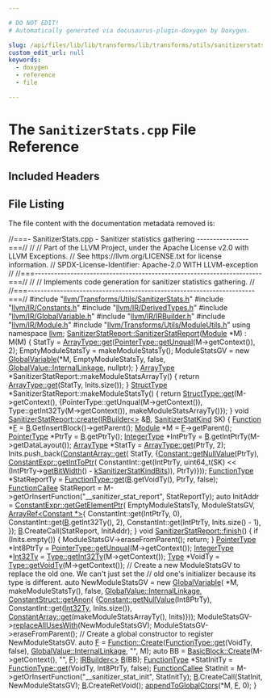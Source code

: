 ```yaml
---

# DO NOT EDIT!
# Automatically generated via docusaurus-plugin-doxygen by Doxygen.

slug: /api/files/lib/lib/transforms/lib/transforms/utils/sanitizerstats-cpp
custom_edit_url: null
keywords:
  - doxygen
  - reference
  - file

---
```





# The `SanitizerStats.cpp` File Reference

<DoxygenPage pluginConfig={pluginConfig}>



## Included Headers

<IncludesList>
<IncludesListItem
  filePath="llvm/Transforms/Utils/SanitizerStats.h"
  permalink="/docs/api/files/include/include/llvm/include/llvm/transforms/include/llvm/transforms/utils/sanitizerstats-h"
  isLocal="true" />
<IncludesListItem
  filePath="llvm/IR/Constants.h"
  permalink="/docs/api/files/include/include/llvm/include/llvm/ir/constants-h"
  isLocal="true" />
<IncludesListItem
  filePath="llvm/IR/DerivedTypes.h"
  permalink="/docs/api/files/include/include/llvm/include/llvm/ir/derivedtypes-h"
  isLocal="true" />
<IncludesListItem
  filePath="llvm/IR/GlobalVariable.h"
  permalink="/docs/api/files/include/include/llvm/include/llvm/ir/globalvariable-h"
  isLocal="true" />
<IncludesListItem
  filePath="llvm/IR/IRBuilder.h"
  permalink="/docs/api/files/include/include/llvm/include/llvm/ir/irbuilder-h"
  isLocal="true" />
<IncludesListItem
  filePath="llvm/IR/Module.h"
  permalink="/docs/api/files/include/include/llvm/include/llvm/ir/module-h"
  isLocal="true" />
<IncludesListItem
  filePath="llvm/Transforms/Utils/ModuleUtils.h"
  permalink="/docs/api/files/include/include/llvm/include/llvm/transforms/include/llvm/transforms/utils/moduleutils-h"
  isLocal="true" />
</IncludesList>


## File Listing

The file content with the documentation metadata removed is:

<ProgramListing>

<Link id="l00001" /><CodeLine lineNumber="1"><Highlight kind="comment">//===- SanitizerStats.cpp - Sanitizer statistics gathering ----------------===//</Highlight><Highlight kind="normal"></Highlight></CodeLine>
<Link id="l00002" /><CodeLine lineNumber="2"><Highlight kind="normal"></Highlight><Highlight kind="comment">//</Highlight><Highlight kind="normal"></Highlight></CodeLine>
<Link id="l00003" /><CodeLine lineNumber="3"><Highlight kind="normal"></Highlight><Highlight kind="comment">// Part of the LLVM Project, under the Apache License v2.0 with LLVM Exceptions.</Highlight><Highlight kind="normal"></Highlight></CodeLine>
<Link id="l00004" /><CodeLine lineNumber="4"><Highlight kind="normal"></Highlight><Highlight kind="comment">// See https://llvm.org/LICENSE.txt for license information.</Highlight><Highlight kind="normal"></Highlight></CodeLine>
<Link id="l00005" /><CodeLine lineNumber="5"><Highlight kind="normal"></Highlight><Highlight kind="comment">// SPDX-License-Identifier: Apache-2.0 WITH LLVM-exception</Highlight><Highlight kind="normal"></Highlight></CodeLine>
<Link id="l00006" /><CodeLine lineNumber="6"><Highlight kind="normal"></Highlight><Highlight kind="comment">//</Highlight><Highlight kind="normal"></Highlight></CodeLine>
<Link id="l00007" /><CodeLine lineNumber="7"><Highlight kind="normal"></Highlight><Highlight kind="comment">//===----------------------------------------------------------------------===//</Highlight><Highlight kind="normal"></Highlight></CodeLine>
<Link id="l00008" /><CodeLine lineNumber="8"><Highlight kind="normal"></Highlight><Highlight kind="comment">//</Highlight><Highlight kind="normal"></Highlight></CodeLine>
<Link id="l00009" /><CodeLine lineNumber="9"><Highlight kind="normal"></Highlight><Highlight kind="comment">// Implements code generation for sanitizer statistics gathering.</Highlight><Highlight kind="normal"></Highlight></CodeLine>
<Link id="l00010" /><CodeLine lineNumber="10"><Highlight kind="normal"></Highlight><Highlight kind="comment">//</Highlight><Highlight kind="normal"></Highlight></CodeLine>
<Link id="l00011" /><CodeLine lineNumber="11"><Highlight kind="normal"></Highlight><Highlight kind="comment">//===----------------------------------------------------------------------===//</Highlight><Highlight kind="normal"></Highlight></CodeLine>
<Link id="l00012" /><CodeLine lineNumber="12"><Highlight kind="normal"></Highlight></CodeLine>
<Link id="l00013" /><CodeLine lineNumber="13"><Highlight kind="normal"></Highlight><Highlight kind="preprocessor">#include &quot;<a href="/docs/api/files/include/include/llvm/include/llvm/transforms/include/llvm/transforms/utils/sanitizerstats-h">llvm/Transforms/Utils/SanitizerStats.h</a>&quot;</Highlight><Highlight kind="normal"></Highlight></CodeLine>
<Link id="l00014" /><CodeLine lineNumber="14"><Highlight kind="normal"></Highlight><Highlight kind="preprocessor">#include &quot;<a href="/docs/api/files/include/include/llvm/include/llvm/ir/constants-h">llvm/IR/Constants.h</a>&quot;</Highlight><Highlight kind="normal"></Highlight></CodeLine>
<Link id="l00015" /><CodeLine lineNumber="15"><Highlight kind="normal"></Highlight><Highlight kind="preprocessor">#include &quot;<a href="/docs/api/files/include/include/llvm/include/llvm/ir/derivedtypes-h">llvm/IR/DerivedTypes.h</a>&quot;</Highlight><Highlight kind="normal"></Highlight></CodeLine>
<Link id="l00016" /><CodeLine lineNumber="16"><Highlight kind="normal"></Highlight><Highlight kind="preprocessor">#include &quot;<a href="/docs/api/files/include/include/llvm/include/llvm/ir/globalvariable-h">llvm/IR/GlobalVariable.h</a>&quot;</Highlight><Highlight kind="normal"></Highlight></CodeLine>
<Link id="l00017" /><CodeLine lineNumber="17"><Highlight kind="normal"></Highlight><Highlight kind="preprocessor">#include &quot;<a href="/docs/api/files/include/include/llvm/include/llvm/ir/irbuilder-h">llvm/IR/IRBuilder.h</a>&quot;</Highlight><Highlight kind="normal"></Highlight></CodeLine>
<Link id="l00018" /><CodeLine lineNumber="18"><Highlight kind="normal"></Highlight><Highlight kind="preprocessor">#include &quot;<a href="/docs/api/files/include/include/llvm/include/llvm/ir/module-h">llvm/IR/Module.h</a>&quot;</Highlight><Highlight kind="normal"></Highlight></CodeLine>
<Link id="l00019" /><CodeLine lineNumber="19"><Highlight kind="normal"></Highlight><Highlight kind="preprocessor">#include &quot;<a href="/docs/api/files/include/include/llvm/include/llvm/transforms/include/llvm/transforms/utils/moduleutils-h">llvm/Transforms/Utils/ModuleUtils.h</a>&quot;</Highlight><Highlight kind="normal"></Highlight></CodeLine>
<Link id="l00020" /><CodeLine lineNumber="20"><Highlight kind="normal"></Highlight></CodeLine>
<Link id="l00021" /><CodeLine lineNumber="21"><Highlight kind="normal"></Highlight><Highlight kind="keyword">using namespace </Highlight><Highlight kind="normal"><a href="/docs/api/namespaces/llvm">llvm</a>;</Highlight></CodeLine>
<Link id="l00022" /><CodeLine lineNumber="22"><Highlight kind="normal"></Highlight></CodeLine>
<Link id="l00023" /><CodeLine lineNumber="23" lineLink="/docs/api/structs/llvm/sanitizerstatreport/#a820e89d4531bed12df6050d26f6622b9"><Highlight kind="normal"><a href="/docs/api/structs/llvm/sanitizerstatreport/#a820e89d4531bed12df6050d26f6622b9">SanitizerStatReport::SanitizerStatReport</a>(<a href="/docs/api/classes/llvm/module">Module</a> &#42;M) : M(M) &#123;</Highlight></CodeLine>
<Link id="l00024" /><CodeLine lineNumber="24"><Highlight kind="normal">  StatTy = <a href="/docs/api/classes/llvm/arraytype/#a309fed0882f9d27038ff2df2afed7a00">ArrayType::get</a>(<a href="/docs/api/classes/llvm/pointertype/#af8a1dbdbfd89aa4899b3c0d39495d0dd">PointerType::getUnqual</a>(M-&gt;getContext()), 2);</Highlight></CodeLine>
<Link id="l00025" /><CodeLine lineNumber="25"><Highlight kind="normal">  EmptyModuleStatsTy = makeModuleStatsTy();</Highlight></CodeLine>
<Link id="l00026" /><CodeLine lineNumber="26"><Highlight kind="normal"></Highlight></CodeLine>
<Link id="l00027" /><CodeLine lineNumber="27"><Highlight kind="normal">  ModuleStatsGV = </Highlight><Highlight kind="keyword">new</Highlight><Highlight kind="normal"> <a href="/docs/api/classes/llvm/globalvariable">GlobalVariable</a>(&#42;M, EmptyModuleStatsTy, </Highlight><Highlight kind="keyword">false</Highlight><Highlight kind="normal">,</Highlight></CodeLine>
<Link id="l00028" /><CodeLine lineNumber="28"><Highlight kind="normal">                                     <a href="/docs/api/classes/llvm/globalvalue/#aedfa75f0c85c4aa85b257f066fbea57ca1511edd03e02d1f3dd277a3c6abf6ad5">GlobalValue::InternalLinkage</a>, </Highlight><Highlight kind="keyword">nullptr</Highlight><Highlight kind="normal">);</Highlight></CodeLine>
<Link id="l00029" /><CodeLine lineNumber="29"><Highlight kind="normal">&#125;</Highlight></CodeLine>
<Link id="l00030" /><CodeLine lineNumber="30"><Highlight kind="normal"></Highlight></CodeLine>
<Link id="l00031" /><CodeLine lineNumber="31"><Highlight kind="normal"><a href="/docs/api/classes/llvm/arraytype">ArrayType</a> &#42;SanitizerStatReport::makeModuleStatsArrayTy() &#123;</Highlight></CodeLine>
<Link id="l00032" /><CodeLine lineNumber="32"><Highlight kind="normal">  </Highlight><Highlight kind="keywordflow">return</Highlight><Highlight kind="normal"> <a href="/docs/api/classes/llvm/arraytype/#a309fed0882f9d27038ff2df2afed7a00">ArrayType::get</a>(StatTy, Inits.size());</Highlight></CodeLine>
<Link id="l00033" /><CodeLine lineNumber="33"><Highlight kind="normal">&#125;</Highlight></CodeLine>
<Link id="l00034" /><CodeLine lineNumber="34"><Highlight kind="normal"></Highlight></CodeLine>
<Link id="l00035" /><CodeLine lineNumber="35"><Highlight kind="normal"><a href="/docs/api/classes/llvm/structtype">StructType</a> &#42;SanitizerStatReport::makeModuleStatsTy() &#123;</Highlight></CodeLine>
<Link id="l00036" /><CodeLine lineNumber="36"><Highlight kind="normal">  </Highlight><Highlight kind="keywordflow">return</Highlight><Highlight kind="normal"> <a href="/docs/api/classes/llvm/structtype/#a18fc4545474c6ebb6f7c547f64f4fb31">StructType::get</a>(M-&gt;getContext(),</Highlight></CodeLine>
<Link id="l00037" /><CodeLine lineNumber="37"><Highlight kind="normal">                         &#123;PointerType::getUnqual(M-&gt;getContext()),</Highlight></CodeLine>
<Link id="l00038" /><CodeLine lineNumber="38"><Highlight kind="normal">                          Type::getInt32Ty(M-&gt;getContext()),</Highlight></CodeLine>
<Link id="l00039" /><CodeLine lineNumber="39"><Highlight kind="normal">                          makeModuleStatsArrayTy()&#125;);</Highlight></CodeLine>
<Link id="l00040" /><CodeLine lineNumber="40"><Highlight kind="normal">&#125;</Highlight></CodeLine>
<Link id="l00041" /><CodeLine lineNumber="41"><Highlight kind="normal"></Highlight></CodeLine>
<Link id="l00042" /><CodeLine lineNumber="42" lineLink="/docs/api/structs/llvm/sanitizerstatreport/#aba3432b49d9f33e6eb7fbb4657b662b6"><Highlight kind="normal"></Highlight><Highlight kind="keywordtype">void</Highlight><Highlight kind="normal"> <a href="/docs/api/structs/llvm/sanitizerstatreport/#aba3432b49d9f33e6eb7fbb4657b662b6">SanitizerStatReport::create</a>(<a href="/docs/api/classes/llvm/irbuilder">IRBuilder&lt;&gt;</a> &amp;<a href="/docs/api/files/lib/lib/ir/builtingcs-cpp/#ae76959fe811ba090de4cba69ac00f1da">B</a>, <a href="/docs/api/namespaces/llvm/#ab15d11360fc43de7d6e29ad3f52dec7b">SanitizerStatKind</a> SK) &#123;</Highlight></CodeLine>
<Link id="l00043" /><CodeLine lineNumber="43"><Highlight kind="normal">  <a href="/docs/api/classes/llvm/function">Function</a> &#42;<a href="/docs/api/files/lib/lib/support/md5-cpp/#a96d73bbd7af15cb1fc38c3f4a3bd82e9">F</a> = <a href="/docs/api/files/lib/lib/ir/builtingcs-cpp/#ae76959fe811ba090de4cba69ac00f1da">B</a>.GetInsertBlock()-&gt;getParent();</Highlight></CodeLine>
<Link id="l00044" /><CodeLine lineNumber="44"><Highlight kind="normal">  <a href="/docs/api/classes/llvm/module">Module</a> &#42;M = <a href="/docs/api/files/lib/lib/support/md5-cpp/#a96d73bbd7af15cb1fc38c3f4a3bd82e9">F</a>-&gt;getParent();</Highlight></CodeLine>
<Link id="l00045" /><CodeLine lineNumber="45"><Highlight kind="normal">  <a href="/docs/api/classes/llvm/pointertype">PointerType</a> &#42;PtrTy = <a href="/docs/api/files/lib/lib/ir/builtingcs-cpp/#ae76959fe811ba090de4cba69ac00f1da">B</a>.getPtrTy();</Highlight></CodeLine>
<Link id="l00046" /><CodeLine lineNumber="46"><Highlight kind="normal">  <a href="/docs/api/classes/llvm/integertype">IntegerType</a> &#42;IntPtrTy = <a href="/docs/api/files/lib/lib/ir/builtingcs-cpp/#ae76959fe811ba090de4cba69ac00f1da">B</a>.getIntPtrTy(M-&gt;getDataLayout());</Highlight></CodeLine>
<Link id="l00047" /><CodeLine lineNumber="47"><Highlight kind="normal">  <a href="/docs/api/classes/llvm/arraytype">ArrayType</a> &#42;StatTy = <a href="/docs/api/classes/llvm/arraytype/#a309fed0882f9d27038ff2df2afed7a00">ArrayType::get</a>(PtrTy, 2);</Highlight></CodeLine>
<Link id="l00048" /><CodeLine lineNumber="48"><Highlight kind="normal"></Highlight></CodeLine>
<Link id="l00049" /><CodeLine lineNumber="49"><Highlight kind="normal">  Inits.push&#95;back(<a href="/docs/api/classes/llvm/constantarray/#a0900dacdc7ad8e3ea0cc92993c7fd422">ConstantArray::get</a>(</Highlight></CodeLine>
<Link id="l00050" /><CodeLine lineNumber="50"><Highlight kind="normal">      StatTy,</Highlight></CodeLine>
<Link id="l00051" /><CodeLine lineNumber="51"><Highlight kind="normal">      &#123;<a href="/docs/api/classes/llvm/constant/#aa6574d526b3e38a28f688a7bb4325c2c">Constant::getNullValue</a>(PtrTy),</Highlight></CodeLine>
<Link id="l00052" /><CodeLine lineNumber="52"><Highlight kind="normal">       <a href="/docs/api/classes/llvm/constantexpr/#a02560cda155aaed54314383bed827d60">ConstantExpr::getIntToPtr</a>(</Highlight></CodeLine>
<Link id="l00053" /><CodeLine lineNumber="53"><Highlight kind="normal">           ConstantInt::get(IntPtrTy, uint64&#95;t(SK) &lt;&lt; (IntPtrTy-&gt;<a href="/docs/api/classes/llvm/integertype/#a90b790ccb1af4ea5ccd69db4b8cd2d81">getBitWidth</a>() -</Highlight></CodeLine>
<Link id="l00054" /><CodeLine lineNumber="54"><Highlight kind="normal">                                                       <a href="/docs/api/namespaces/llvm/#a6dd07fbe2a7b495cd346469ef3838225a95d2dfc2d39b31205bddecfb52f0c509">kSanitizerStatKindBits</a>)),</Highlight></CodeLine>
<Link id="l00055" /><CodeLine lineNumber="55"><Highlight kind="normal">           PtrTy)&#125;));</Highlight></CodeLine>
<Link id="l00056" /><CodeLine lineNumber="56"><Highlight kind="normal"></Highlight></CodeLine>
<Link id="l00057" /><CodeLine lineNumber="57"><Highlight kind="normal">  <a href="/docs/api/classes/llvm/functiontype">FunctionType</a> &#42;StatReportTy = <a href="/docs/api/classes/llvm/functiontype/#af8be7844c269f201ebcee1e15048c378">FunctionType::get</a>(<a href="/docs/api/files/lib/lib/ir/builtingcs-cpp/#ae76959fe811ba090de4cba69ac00f1da">B</a>.getVoidTy(), PtrTy, </Highlight><Highlight kind="keyword">false</Highlight><Highlight kind="normal">);</Highlight></CodeLine>
<Link id="l00058" /><CodeLine lineNumber="58"><Highlight kind="normal">  <a href="/docs/api/classes/llvm/functioncallee">FunctionCallee</a> StatReport =</Highlight></CodeLine>
<Link id="l00059" /><CodeLine lineNumber="59"><Highlight kind="normal">      M-&gt;getOrInsertFunction(</Highlight><Highlight kind="stringliteral">&quot;&#95;&#95;sanitizer&#95;stat&#95;report&quot;</Highlight><Highlight kind="normal">, StatReportTy);</Highlight></CodeLine>
<Link id="l00060" /><CodeLine lineNumber="60"><Highlight kind="normal"></Highlight></CodeLine>
<Link id="l00061" /><CodeLine lineNumber="61"><Highlight kind="normal">  </Highlight><Highlight kind="keyword">auto</Highlight><Highlight kind="normal"> InitAddr = <a href="/docs/api/classes/llvm/constantexpr/#ae4d4490a35a575d97166684fb15f8662">ConstantExpr::getGetElementPtr</a>(</Highlight></CodeLine>
<Link id="l00062" /><CodeLine lineNumber="62"><Highlight kind="normal">      EmptyModuleStatsTy, ModuleStatsGV,</Highlight></CodeLine>
<Link id="l00063" /><CodeLine lineNumber="63"><Highlight kind="normal">      <a href="/docs/api/classes/llvm/arrayref">ArrayRef&lt;Constant &#42;&gt;</a>&#123;</Highlight></CodeLine>
<Link id="l00064" /><CodeLine lineNumber="64"><Highlight kind="normal">          ConstantInt::get(IntPtrTy, 0), ConstantInt::get(<a href="/docs/api/files/lib/lib/ir/builtingcs-cpp/#ae76959fe811ba090de4cba69ac00f1da">B</a>.getInt32Ty(), 2),</Highlight></CodeLine>
<Link id="l00065" /><CodeLine lineNumber="65"><Highlight kind="normal">          ConstantInt::get(IntPtrTy, Inits.size() - 1),</Highlight></CodeLine>
<Link id="l00066" /><CodeLine lineNumber="66"><Highlight kind="normal">      &#125;);</Highlight></CodeLine>
<Link id="l00067" /><CodeLine lineNumber="67"><Highlight kind="normal">  <a href="/docs/api/files/lib/lib/ir/builtingcs-cpp/#ae76959fe811ba090de4cba69ac00f1da">B</a>.CreateCall(StatReport, InitAddr);</Highlight></CodeLine>
<Link id="l00068" /><CodeLine lineNumber="68"><Highlight kind="normal">&#125;</Highlight></CodeLine>
<Link id="l00069" /><CodeLine lineNumber="69"><Highlight kind="normal"></Highlight></CodeLine>
<Link id="l00070" /><CodeLine lineNumber="70" lineLink="/docs/api/structs/llvm/sanitizerstatreport/#a0c8e1730578d5e4181a2bd1502328802"><Highlight kind="normal"></Highlight><Highlight kind="keywordtype">void</Highlight><Highlight kind="normal"> <a href="/docs/api/structs/llvm/sanitizerstatreport/#a0c8e1730578d5e4181a2bd1502328802">SanitizerStatReport::finish</a>() &#123;</Highlight></CodeLine>
<Link id="l00071" /><CodeLine lineNumber="71"><Highlight kind="normal">  </Highlight><Highlight kind="keywordflow">if</Highlight><Highlight kind="normal"> (Inits.empty()) &#123;</Highlight></CodeLine>
<Link id="l00072" /><CodeLine lineNumber="72"><Highlight kind="normal">    ModuleStatsGV-&gt;eraseFromParent();</Highlight></CodeLine>
<Link id="l00073" /><CodeLine lineNumber="73"><Highlight kind="normal">    </Highlight><Highlight kind="keywordflow">return</Highlight><Highlight kind="normal">;</Highlight></CodeLine>
<Link id="l00074" /><CodeLine lineNumber="74"><Highlight kind="normal">  &#125;</Highlight></CodeLine>
<Link id="l00075" /><CodeLine lineNumber="75"><Highlight kind="normal"></Highlight></CodeLine>
<Link id="l00076" /><CodeLine lineNumber="76"><Highlight kind="normal">  <a href="/docs/api/classes/llvm/pointertype">PointerType</a> &#42;Int8PtrTy = <a href="/docs/api/classes/llvm/pointertype/#af8a1dbdbfd89aa4899b3c0d39495d0dd">PointerType::getUnqual</a>(M-&gt;getContext());</Highlight></CodeLine>
<Link id="l00077" /><CodeLine lineNumber="77"><Highlight kind="normal">  <a href="/docs/api/classes/llvm/integertype">IntegerType</a> &#42;<a href="/docs/api/namespaces/llvm/#a23f9ec4bb2576ca8738f3edc9c4f5cdf">Int32Ty</a> = <a href="/docs/api/classes/llvm/type/#a30dd396c5b40cd86c1591872e574ccdf">Type::getInt32Ty</a>(M-&gt;getContext());</Highlight></CodeLine>
<Link id="l00078" /><CodeLine lineNumber="78"><Highlight kind="normal">  <a href="/docs/api/classes/llvm/type">Type</a> &#42;VoidTy = <a href="/docs/api/classes/llvm/type/#a6e20e76960d952de088354cbcd14c3ab">Type::getVoidTy</a>(M-&gt;getContext());</Highlight></CodeLine>
<Link id="l00079" /><CodeLine lineNumber="79"><Highlight kind="normal"></Highlight></CodeLine>
<Link id="l00080" /><CodeLine lineNumber="80"><Highlight kind="normal">  </Highlight><Highlight kind="comment">// Create a new ModuleStatsGV to replace the old one. We can&#39;t just set the</Highlight><Highlight kind="normal"></Highlight></CodeLine>
<Link id="l00081" /><CodeLine lineNumber="81"><Highlight kind="normal">  </Highlight><Highlight kind="comment">// old one&#39;s initializer because its type is different.</Highlight><Highlight kind="normal"></Highlight></CodeLine>
<Link id="l00082" /><CodeLine lineNumber="82"><Highlight kind="normal">  </Highlight><Highlight kind="keyword">auto</Highlight><Highlight kind="normal"> NewModuleStatsGV = </Highlight><Highlight kind="keyword">new</Highlight><Highlight kind="normal"> <a href="/docs/api/classes/llvm/globalvariable">GlobalVariable</a>(</Highlight></CodeLine>
<Link id="l00083" /><CodeLine lineNumber="83"><Highlight kind="normal">      &#42;M, makeModuleStatsTy(), </Highlight><Highlight kind="keyword">false</Highlight><Highlight kind="normal">, <a href="/docs/api/classes/llvm/globalvalue/#aedfa75f0c85c4aa85b257f066fbea57ca1511edd03e02d1f3dd277a3c6abf6ad5">GlobalValue::InternalLinkage</a>,</Highlight></CodeLine>
<Link id="l00084" /><CodeLine lineNumber="84"><Highlight kind="normal">      <a href="/docs/api/classes/llvm/constantstruct/#ab154936bb49a215c32bdbd18254fc477">ConstantStruct::getAnon</a>(</Highlight></CodeLine>
<Link id="l00085" /><CodeLine lineNumber="85"><Highlight kind="normal">          &#123;<a href="/docs/api/classes/llvm/constant/#aa6574d526b3e38a28f688a7bb4325c2c">Constant::getNullValue</a>(Int8PtrTy),</Highlight></CodeLine>
<Link id="l00086" /><CodeLine lineNumber="86"><Highlight kind="normal">           ConstantInt::get(<a href="/docs/api/namespaces/llvm/#a23f9ec4bb2576ca8738f3edc9c4f5cdf">Int32Ty</a>, Inits.size()),</Highlight></CodeLine>
<Link id="l00087" /><CodeLine lineNumber="87"><Highlight kind="normal">           <a href="/docs/api/classes/llvm/constantarray/#a0900dacdc7ad8e3ea0cc92993c7fd422">ConstantArray::get</a>(makeModuleStatsArrayTy(), Inits)&#125;));</Highlight></CodeLine>
<Link id="l00088" /><CodeLine lineNumber="88"><Highlight kind="normal">  ModuleStatsGV-&gt;<a href="/docs/api/classes/llvm/value/#a3ab5fc45117b450e8bb04e564cb6e5f2">replaceAllUsesWith</a>(NewModuleStatsGV);</Highlight></CodeLine>
<Link id="l00089" /><CodeLine lineNumber="89"><Highlight kind="normal">  ModuleStatsGV-&gt;eraseFromParent();</Highlight></CodeLine>
<Link id="l00090" /><CodeLine lineNumber="90"><Highlight kind="normal"></Highlight></CodeLine>
<Link id="l00091" /><CodeLine lineNumber="91"><Highlight kind="normal">  </Highlight><Highlight kind="comment">// Create a global constructor to register NewModuleStatsGV.</Highlight><Highlight kind="normal"></Highlight></CodeLine>
<Link id="l00092" /><CodeLine lineNumber="92"><Highlight kind="normal">  </Highlight><Highlight kind="keyword">auto</Highlight><Highlight kind="normal"> <a href="/docs/api/files/lib/lib/support/md5-cpp/#a96d73bbd7af15cb1fc38c3f4a3bd82e9">F</a> = <a href="/docs/api/classes/llvm/function/#a05d7aedbbdc0fd24e8bc27edfe9c603f">Function::Create</a>(<a href="/docs/api/classes/llvm/functiontype/#af8be7844c269f201ebcee1e15048c378">FunctionType::get</a>(VoidTy, </Highlight><Highlight kind="keyword">false</Highlight><Highlight kind="normal">),</Highlight></CodeLine>
<Link id="l00093" /><CodeLine lineNumber="93"><Highlight kind="normal">                            <a href="/docs/api/classes/llvm/globalvalue/#aedfa75f0c85c4aa85b257f066fbea57ca1511edd03e02d1f3dd277a3c6abf6ad5">GlobalValue::InternalLinkage</a>, </Highlight><Highlight kind="stringliteral">&quot;&quot;</Highlight><Highlight kind="normal">, M);</Highlight></CodeLine>
<Link id="l00094" /><CodeLine lineNumber="94"><Highlight kind="normal">  </Highlight><Highlight kind="keyword">auto</Highlight><Highlight kind="normal"> BB = <a href="/docs/api/classes/llvm/basicblock/#a4a5b798214be930cf8e133c032ba0129">BasicBlock::Create</a>(M-&gt;getContext(), </Highlight><Highlight kind="stringliteral">&quot;&quot;</Highlight><Highlight kind="normal">, <a href="/docs/api/files/lib/lib/support/md5-cpp/#a96d73bbd7af15cb1fc38c3f4a3bd82e9">F</a>);</Highlight></CodeLine>
<Link id="l00095" /><CodeLine lineNumber="95"><Highlight kind="normal">  <a href="/docs/api/classes/llvm/irbuilder">IRBuilder&lt;&gt;</a> <a href="/docs/api/files/lib/lib/ir/builtingcs-cpp/#ae76959fe811ba090de4cba69ac00f1da">B</a>(BB);</Highlight></CodeLine>
<Link id="l00096" /><CodeLine lineNumber="96"><Highlight kind="normal"></Highlight></CodeLine>
<Link id="l00097" /><CodeLine lineNumber="97"><Highlight kind="normal">  <a href="/docs/api/classes/llvm/functiontype">FunctionType</a> &#42;StatInitTy = <a href="/docs/api/classes/llvm/functiontype/#af8be7844c269f201ebcee1e15048c378">FunctionType::get</a>(VoidTy, Int8PtrTy, </Highlight><Highlight kind="keyword">false</Highlight><Highlight kind="normal">);</Highlight></CodeLine>
<Link id="l00098" /><CodeLine lineNumber="98"><Highlight kind="normal">  <a href="/docs/api/classes/llvm/functioncallee">FunctionCallee</a> StatInit =</Highlight></CodeLine>
<Link id="l00099" /><CodeLine lineNumber="99"><Highlight kind="normal">      M-&gt;getOrInsertFunction(</Highlight><Highlight kind="stringliteral">&quot;&#95;&#95;sanitizer&#95;stat&#95;init&quot;</Highlight><Highlight kind="normal">, StatInitTy);</Highlight></CodeLine>
<Link id="l00100" /><CodeLine lineNumber="100"><Highlight kind="normal"></Highlight></CodeLine>
<Link id="l00101" /><CodeLine lineNumber="101"><Highlight kind="normal">  <a href="/docs/api/files/lib/lib/ir/builtingcs-cpp/#ae76959fe811ba090de4cba69ac00f1da">B</a>.CreateCall(StatInit, NewModuleStatsGV);</Highlight></CodeLine>
<Link id="l00102" /><CodeLine lineNumber="102"><Highlight kind="normal">  <a href="/docs/api/files/lib/lib/ir/builtingcs-cpp/#ae76959fe811ba090de4cba69ac00f1da">B</a>.CreateRetVoid();</Highlight></CodeLine>
<Link id="l00103" /><CodeLine lineNumber="103"><Highlight kind="normal"></Highlight></CodeLine>
<Link id="l00104" /><CodeLine lineNumber="104"><Highlight kind="normal">  <a href="/docs/api/namespaces/llvm/#ac030f6d03b674c2d132fd54fb60c9f26">appendToGlobalCtors</a>(&#42;M, <a href="/docs/api/files/lib/lib/support/md5-cpp/#a96d73bbd7af15cb1fc38c3f4a3bd82e9">F</a>, 0);</Highlight></CodeLine>
<Link id="l00105" /><CodeLine lineNumber="105"><Highlight kind="normal">&#125;</Highlight></CodeLine>

</ProgramListing>


</DoxygenPage>
